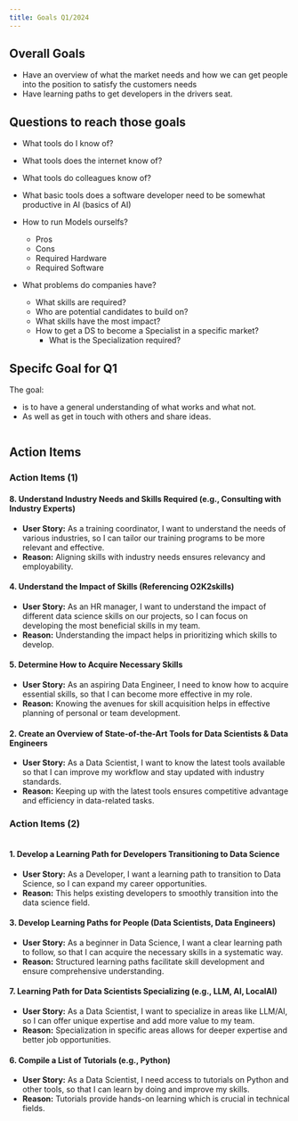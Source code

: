 ```yaml
---
title: Goals Q1/2024
---
```




## Overall Goals

- Have an overview of what the market needs and how we can get people into the position to satisfy the customers needs
- Have learning paths to get developers in the drivers seat.


## Questions to reach those goals




- What tools do I know of?
- What tools does the internet know of?
- What tools do colleagues know of?
- What basic tools does a software developer need to be somewhat productive in AI (basics of AI)

- How to run Models ourselfs?
    - Pros
    - Cons
    - Required Hardware
    - Required Software

- What problems do companies have?
    - What skills are required?
    - Who are potential candidates to build on?
    - What skills have the most impact?
    - How to get a DS to become a Specialist in a specific market?
        - What is the Specialization required?    

## Specifc Goal for Q1

The goal:

- is to have a general understanding of what works and what not.
- As well as get in touch with others and share ideas.


<img alt="" src={fromMarketToDeveloper} />


## Action Items
  
### Action Items (1)

#### 8. Understand Industry Needs and Skills Required (e.g., Consulting with Industry Experts)
- **User Story:** As a training coordinator, I want to understand the needs of various industries, so I can tailor our training programs to be more relevant and effective.
- **Reason:** Aligning skills with industry needs ensures relevancy and employability.

#### 4. Understand the Impact of Skills (Referencing O2K2skills)
- **User Story:** As an HR manager, I want to understand the impact of different data science skills on our projects, so I can focus on developing the most beneficial skills in my team.
- **Reason:** Understanding the impact helps in prioritizing which skills to develop.


#### 5. Determine How to Acquire Necessary Skills
- **User Story:** As an aspiring Data Engineer, I need to know how to acquire essential skills, so that I can become more effective in my role.
- **Reason:** Knowing the avenues for skill acquisition helps in effective planning of personal or team development.

#### 2. Create an Overview of State-of-the-Art Tools for Data Scientists & Data Engineers
- **User Story:** As a Data Scientist, I want to know the latest tools available so that I can improve my workflow and stay updated with industry standards.
- **Reason:** Keeping up with the latest tools ensures competitive advantage and efficiency in data-related tasks.




### Action Items (2)

<img alt="" src={learningPathsDiagram} />

#### 1. Develop a Learning Path for Developers Transitioning to Data Science
- **User Story:** As a Developer, I want a learning path to transition to Data Science, so I can expand my career opportunities.
- **Reason:** This helps existing developers to smoothly transition into the data science field.

#### 3. Develop Learning Paths for People (Data Scientists, Data Engineers)
- **User Story:** As a beginner in Data Science, I want a clear learning path to follow, so that I can acquire the necessary skills in a systematic way.
- **Reason:** Structured learning paths facilitate skill development and ensure comprehensive understanding.

#### 7. Learning Path for Data Scientists Specializing (e.g., LLM, AI, LocalAI)
- **User Story:** As a Data Scientist, I want to specialize in areas like LLM/AI, so I can offer unique expertise and add more value to my team.
- **Reason:** Specialization in specific areas allows for deeper expertise and better job opportunities.

#### 6. Compile a List of Tutorials (e.g., Python)
- **User Story:** As a Data Scientist, I need access to tutorials on Python and other tools, so that I can learn by doing and improve my skills.
- **Reason:** Tutorials provide hands-on learning which is crucial in technical fields.


